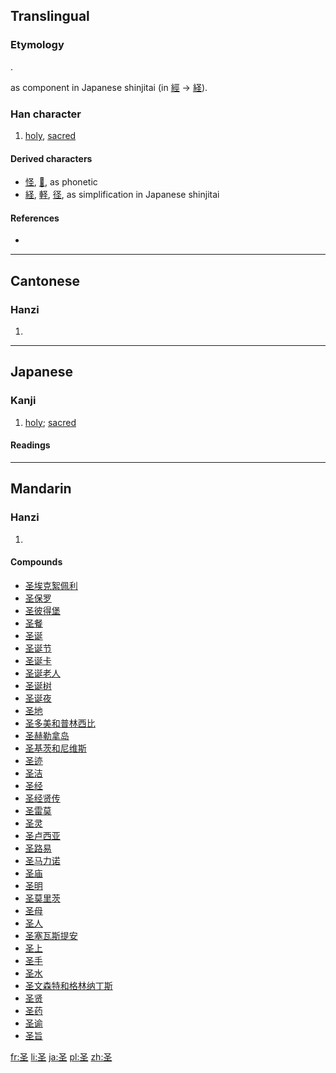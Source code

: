 {{also|聖|巠}}
==Translingual==

===Etymology===
{{Han compound|又|土|ls=ic}}.

{{Han simp|巠}} as component in Japanese shinjitai (in [[經]] → [[経]]).

===Han character===
{{Han char|rn=32|rad=土|as=02|sn=5|four=1710<sub>4</sub>|canj=水土 (EG)}}

# [[holy]], [[sacred]]

====Derived characters====
* [[怪]], [[𡌪]], as phonetic
* [[経]], [[軽]], [[径]], as simplification in Japanese shinjitai

====References====
* {{Han ref|kx=0223.060|dkj=04873|dj=0455.050|hdz=10417.150|uh=5723|ud=22307|bh=C96F|bd=51567}}

----

==Cantonese==

===Hanzi===
{{yue-hanzi|jyut=|y=sing3|tra=聖}}

# {{defn|lang=yue|sort=土02}}

----

==Japanese==

===Kanji===
{{ja-kanji|grade=uc|rs=土02}}

# [[holy]]; [[sacred]]

====Readings====
{{ja-readings
|on=[[くつ]] (kutsu), [[こち]] (kochi), [[こつ]] (kotsu), [[せい]] (sei)
|kun=[[たがやす|たがや-す]] (tagaya-su)
}}

----

==Mandarin==
{{Hani-forms|[[圣]]|[[聖]]}}

===Hanzi===
{{cmn-hanzi|tra=聖|pin=[[kū]] ([[ku1]]), [[shèng]] ([[sheng4]])|wg=k'u<sup>1</sup>, sheng<sup>4</sup>}}

# {{defn|lang=cmn|sort=土02}}

====Compounds====
* [[圣埃克絮佩利]]
* [[圣保罗]]
* [[圣彼得堡]]
* [[圣餐]]
* [[圣诞]]
* [[圣诞节]]
* [[圣诞卡]]
* [[圣诞老人]]
* [[圣诞树]]
* [[圣诞夜]]
* [[圣地]]
* [[圣多美和普林西比]]
* [[圣赫勒拿岛]]
* [[圣基茨和尼维斯]]
* [[圣迹]]
* [[圣洁]]
* [[圣经]]
* [[圣经贤传]]
* [[圣雷莫]]
* [[圣灵]]
* [[圣卢西亚]]
* [[圣路易]]
* [[圣马力诺]]
* [[圣庙]]
* [[圣明]]
* [[圣莫里茨]]
* [[圣母]]
* [[圣人]]
* [[圣塞瓦斯提安]]
* [[圣上]]
* [[圣手]]
* [[圣水]]
* [[圣文森特和格林纳丁斯]]
* [[圣贤]]
* [[圣药]]
* [[圣谕]]
* [[圣旨]]

[[fr:圣]]
[[li:圣]]
[[ja:圣]]
[[pl:圣]]
[[zh:圣]]